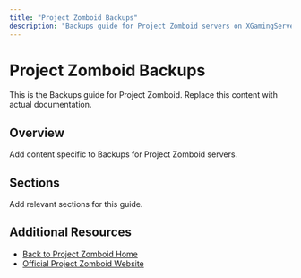 ```yaml
---
title: "Project Zomboid Backups"
description: "Backups guide for Project Zomboid servers on XGamingServer"
---
```


# Project Zomboid Backups

This is the Backups guide for Project Zomboid. Replace this content with actual documentation.

## Overview

Add content specific to Backups for Project Zomboid servers.

## Sections

Add relevant sections for this guide.

## Additional Resources

- [Back to Project Zomboid Home](./index)
- [Official Project Zomboid Website](https://example.com)
